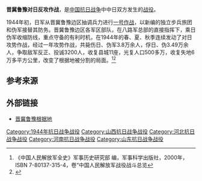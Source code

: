 {{Infobox Military Conflict
|campaign=
|image=
|caption=
|conflict=晋冀鲁豫对日攻势作战
|date=1944年2月－12月
|place=[[山西省|山西省]]东南部、[[河北省|河北省]]南部、[[山东省|山东省]]西南部和[[河南省|河南省]]东北部
|result=八路军获胜
|combatant1=[[File:Flag_of_the_Chinese_Communist_Party.svg|22px]]国民革命军第八路军晋冀鲁豫军区部队
|combatant2=[[File:Flag_of_Japan.svg|22px]] 日本帝国
|commander1=
|commander2=
|strength1=
|strength2=
|casualties1=不详
|casualties2=7.5万余
|}}
'''晋冀鲁豫对日反攻作战'''，是[[中国抗日战争|中国抗日战争]]中中日双方发生的[[战役|战役]]。

1944年初，日军从晋冀鲁豫边区抽调兵力进行[[一号作战|一号作战]]，以新编的独立步兵旅团和伪军接替其防务。晋冀鲁豫边区各军区部队，在八路军总部的直接指挥下，乘日伪军收缩防线，重点守备的有利时机，在1944年的春、夏、秋季连续发动了对日攻势作战，经过一年攻势作战，共毙伤日、伪军3.8万余人，俘日、伪3.49万余人，争取敌军反正、投诚3200人，收复县城11座，光复人口500多万，收复失地6万多平方公里，改变了根据地被分割的局面。<ref>《中国人民解放军全史》军事历史研究部 编，军事科学出版社，2000年，ISBN 7-80137-315-4，卷“中国人民解放军战役战斗总览</ref><ref>{{Cite web |url=http://agzy.youth.cn/xzzh/News/201011/t20101116_1400762_1.htm%20 |title=晋冀鲁豫根据地 |access-date=2014-01-11 |archive-url=https://web.archive.org/web/20140111050251/http://agzy.youth.cn/xzzh/News/201011/t20101116_1400762_1.htm |archive-date=2014-01-11 |dead-url=yes }}</ref>

== 参考来源 ==
{{reflist}}
== 外部链接 ==
* [http://agzy.youth.cn/xzzh/News/201011/t20101116_1400762_1.htm 晋冀鲁豫根据地] {{Wayback|url=http://agzy.youth.cn/xzzh/News/201011/t20101116_1400762_1.htm |date=20181214065038 }}
{{中国抗日战争}}
{{中国抗日战争中共战役战斗}}

[[Category:1944年抗日战争战役|Category:1944年抗日战争战役]]
[[Category:山西抗日战争战役|Category:山西抗日战争战役]]
[[Category:河北抗日战争战役|Category:河北抗日战争战役]]
[[Category:河南抗日战争战役|Category:河南抗日战争战役]]
[[Category:山东抗日战争战役|Category:山东抗日战争战役]]